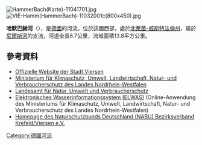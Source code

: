 {{No footnotes|time=2020-07-26T02:45:19+00:00}}
{{Coord|51.260413|N|6.436617|E|display=title}}
[[Image:HammerBach(Karte)-11041701.jpg|right]]
[[Image:VIE-Hamm(HammerBach)-11032001c(800x450).jpg|right]]

'''哈默巴赫河'''（{{lang-de|Hammer Bach}}），是[[德國|德國]]的河流，位於該國西部，處於[[北萊茵-威斯特法倫州|北萊茵-威斯特法倫州]]，屬於[[尼爾斯河|尼爾斯河]]的支流，河道全長6.7公里，流域面積13.8平方公里。

==參考資料==
* [http://www.viersen.de/ Offizielle Website der Stadt Viersen]{{Wayback|url=http://www.viersen.de/ |date=20170603211949 }}
* [http://www.umwelt.nrw.de Ministerium für Klimaschutz, Umwelt, Landwirtschaft, Natur- und Verbraucherschutz des Landes Nordrhein-Westfalen]{{Wayback|url=http://www.umwelt.nrw.de/ |date=20201118104120 }}
* [https://www.lanuv.nrw.de/ Landesamt für Natur, Umwelt und Verbraucherschutz]{{Wayback|url=https://www.lanuv.nrw.de/ |date=20201214085526 }}
* [http://www.elwasims.nrw.de Elektronisches Wasserinformationssystem (ELWAS)]{{Dead link}} (Online-Anwendung des Ministeriums für Klimaschutz, Umwelt, Landwirtschaft, Natur- und Verbraucherschutz des Landes Nordrhein-Westfalen)
* [http://www.nabu-krefeld-viersen.de Homepage des Naturschutzbunds Deutschland (NABU) Bezirksverband Krefeld/Viersen e.V.]{{Wayback|url=http://www.nabu-krefeld-viersen.de/ |date=20200818115319 }}

{{Germany-geo-stub}}
[[Category:德國河流|Category:德國河流]]